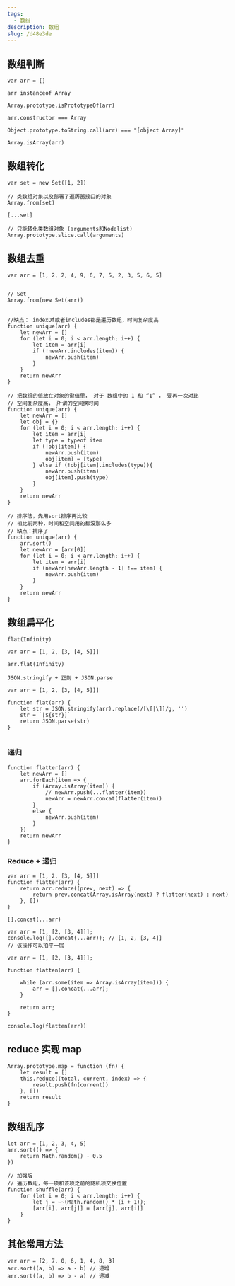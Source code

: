 ---
tags: 
  - 数组
description: 数组
slug: /d48e3de
---


## 数组判断
```
var arr = []

arr instanceof Array

Array.prototype.isPrototypeOf(arr)

arr.constructor === Array

Object.prototype.toString.call(arr) === "[object Array]"

Array.isArray(arr)
```


## 数组转化
```
var set = new Set([1, 2])

// 类数组对象以及部署了遍历器接口的对象
Array.from(set)

[...set]

// 只能转化类数组对象 (arguments和Nodelist)
Array.prototype.slice.call(arguments)
```


## 数组去重

```
var arr = [1, 2, 2, 4, 9, 6, 7, 5, 2, 3, 5, 6, 5]


// Set
Array.from(new Set(arr))


//缺点： indexOf或者includes都是遍历数组，时间复杂度高
function unique(arr) {
    let newArr = []
    for (let i = 0; i < arr.length; i++) {
        let item = arr[i]
        if (!newArr.includes(item)) {
            newArr.push(item)
        }
    }
    return newArr
}

// 把数组的值放在对象的键值里， 对于 数组中的 1 和 “1” ， 要再一次对比
// 空间复杂度高， 所谓的空间换时间
function unique(arr) {
    let newArr = []
    let obj = {}
    for (let i = 0; i < arr.length; i++) {
        let item = arr[i]
        let type = typeof item
        if (!obj[item]) {
            newArr.push(item)
            obj[item] = [type]
        } else if (!obj[item].includes(type)){
            newArr.push(item)
            obj[item].push(type)
        }
    }
    return newArr
}

// 排序法，先用sort排序再比较
// 相比前两种，时间和空间用的都没那么多
// 缺点：排序了
function unique(arr) {
    arr.sort()
    let newArr = [arr[0]]
    for (let i = 0; i < arr.length; i++) {
        let item = arr[i]
        if (newArr[newArr.length - 1] !== item) {
            newArr.push(item)
        }
    }
    return newArr
}
```


## 数组扁平化

```
flat(Infinity)

var arr = [1, 2, [3, [4, 5]]]

arr.flat(Infinity)

JSON.stringify + 正则 + JSON.parse

var arr = [1, 2, [3, [4, 5]]]

function flat(arr) {
    let str = JSON.stringify(arr).replace(/[\[|\]]/g, '')
    str = `[${str}]`
    return JSON.parse(str)
}


```


### 递归

```
function flatter(arr) {
    let newArr = []
    arr.forEach(item => {
        if (Array.isArray(item)) {
            // newArr.push(...flatter(item))
            newArr = newArr.concat(flatter(item))
        }
        else {
            newArr.push(item)
        }
    })
    return newArr
}
```


### Reduce + 递归

```
var arr = [1, 2, [3, [4, 5]]]
function flatter(arr) {
    return arr.reduce((prev, next) => {
        return prev.concat(Array.isArray(next) ? flatter(next) : next)
    }, [])
}

[].concat(...arr)

var arr = [1, [2, [3, 4]]];
console.log([].concat(...arr)); // [1, 2, [3, 4]]
// 该操作可以拍平一层

var arr = [1, [2, [3, 4]]];

function flatten(arr) {

    while (arr.some(item => Array.isArray(item))) {
        arr = [].concat(...arr);
    }

    return arr;
}

console.log(flatten(arr))
```


## reduce 实现 map

```
Array.prototype.map = function (fn) {
    let result = []
    this.reduce((total, current, index) => {
        result.push(fn(current))
    }, [])
    return result
}
```


## 数组乱序

```
let arr = [1, 2, 3, 4, 5]
arr.sort(() => {
    return Math.random() - 0.5
})

// 加强版
// 遍历数组，每一项和该项之前的随机项交换位置
function shuffle(arr) {
    for (let i = 0; i < arr.length; i++) {
        let j = ~~(Math.random() * (i + 1));
        [arr[i], arr[j]] = [arr[j], arr[i]]
    }
}
```


## 其他常用方法

```
var arr = [2, 7, 0, 6, 1, 4, 8, 3]
arr.sort((a, b) => a - b) // 递增
arr.sort((a, b) => b - a) // 递减
```

